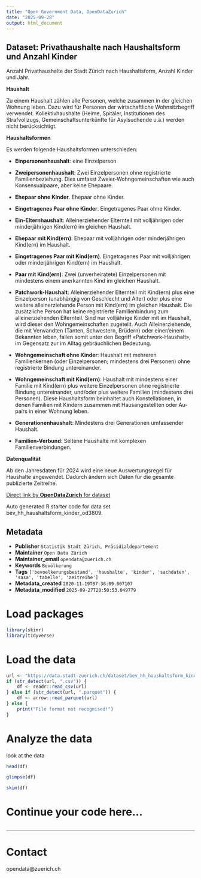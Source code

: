 ```yaml
---
title: "Open Government Data, OpenDataZurich"
date: "2025-09-28"
output: html_document
---
```


## Dataset: Privathaushalte nach Haushaltsform und Anzahl Kinder


Anzahl Privathaushalte der Stadt Zürich nach Haushaltsform, Anzahl Kinder und Jahr.


**Haushalt**

Zu einem Haushalt zählen alle Personen, welche zusammen in der gleichen Wohnung leben. Dazu wird für Personen der wirtschaftliche Wohnsitzbegriff verwendet. Kollektivhaushalte (Heime, Spitäler, Institutionen des Strafvollzugs, Gemeinschaftsunterkünfte für Asylsuchende u.ä.) werden nicht berücksichtigt.


[]()

**Haushaltsformen**

Es werden folgende Haushaltsformen unterschieden:

- **Einpersonenhaushalt**: eine Einzelperson

- **Zweipersonenhaushalt**: Zwei Einzelpersonen ohne registrierte Familienbeziehung. Dies umfasst Zweier-Wohngemeinschaften wie auch Konsensualpaare, aber keine Ehepaare.

- **Ehepaar ohne Kinder**. Ehepaar ohne Kinder.

- **Eingetragenes Paar ohne Kinder**. Eingetragenes Paar ohne Kinder.

- **Ein-Elternhaushalt**: Alleinerziehender Elternteil mit volljährigen oder minderjährigen Kind(ern) im gleichen Haushalt.

- **Ehepaar mit Kind(ern)**: Ehepaar mit volljährigen oder minderjährigen Kind(ern) im Haushalt.

- **Eingetragenes Paar mit Kind(ern)**. Eingetragenes Paar mit volljährigen oder minderjährigen Kind(ern) im Haushalt.

- **Paar mit Kind(ern)**: Zwei (unverheiratete) Einzelpersonen mit mindestens einem anerkannten Kind im gleichen Haushalt. 

- **Patchwork-Haushalt**: Alleinerziehender Elternteil mit Kind(ern) plus eine Einzelperson (unabhängig von Geschlecht und Alter) oder plus eine weitere alleinerziehende Person mit Kind(ern) im gleichen Haushalt. Die zusätzliche Person hat keine registrierte Familienbindung zum alleinerziehenden Elternteil. Sind nur volljährige Kinder mit im Haushalt, wird dieser den Wohngemeinschaften zugeteilt. Auch Alleinerziehende, die mit Verwandten (Tanten, Schwestern, Brüdern) oder einer/einem Bekannten leben, fallen somit unter den Begriff «Patchwork-Haushalt», im Gegensatz zur im Alltag gebräuchlichen Bedeutung. 

- **Wohngemeinschaft ohne Kinder**: Haushalt mit mehreren Familienkernen (oder Einzelpersonen; mindestens drei Personen) ohne registrierte Bindung untereinander. 

- **Wohngemeinschaft mit Kind(ern)**: Haushalt mit mindestens einer Familie mit Kind(ern) plus weitere Einzelpersonen ohne registrierte Bindung untereinander, und/oder plus weitere Familien (mindestens drei Personen). Diese Haushaltsform beinhaltet auch Konstellationen, in denen Familien mit Kindern zusammen mit Hausangestellten oder Au-pairs in einer Wohnung leben.

- **Generationenhaushalt**: Mindestens drei Generationen umfassender Haushalt. 

- **Familien-Verbund**: Seltene Haushalte mit komplexen Familienverbindungen.


[]()

**Datenqualität**

Ab den Jahresdaten für 2024 wird eine neue Auswertungsregel für Haushalte angewendet. Dadurch ändern sich Daten für die gesamte publizierte Zeitreihe.


[]()



[Direct link by **OpenDataZurich** for dataset](https://data.stadt-zuerich.ch/dataset/bev_hh_haushaltsform_kinder_od3809)

Auto generated R starter code for data set bev_hh_haushaltsform_kinder_od3809.

## Metadata

- **Publisher** `Statistik Stadt Zürich, Präsidialdepartement`
- **Maintainer** `Open Data Zürich`
- **Maintainer_email** `opendata@zuerich.ch`
- **Keywords** `Bevölk­erung`
- **Tags** `['bevoelkerungsbestand', 'haushalte', 'kinder', 'sachdaten', 'sasa', 'tabelle', 'zeitreihe']`
- **Metadata_created** `2020-11-19T07:36:09.007107`
- **Metadata_modified** `2025-09-27T20:50:53.049779`


# Load packages

```r
library(skimr)
library(tidyverse)
```

# Load the data

```r
url <- "https://data.stadt-zuerich.ch/dataset/bev_hh_haushaltsform_kinder_od3809/download/BEV380OD3809.csv"
if (str_detect(url, ".csv")) {
    df <- readr::read_csv(url)
} else if (str_detect(url, ".parquet")) {
    df <- arrow::read_parquet(url)
} else {
    print("File format not recognised!")
}
```

# Analyze the data

look at the data
```r
head(df)
```

```r
glimpse(df)
```

```r
skim(df)
```

# Continue your code here...

```r

```

------------------------------------------------------------------------

# Contact

opendata@zuerich.ch
